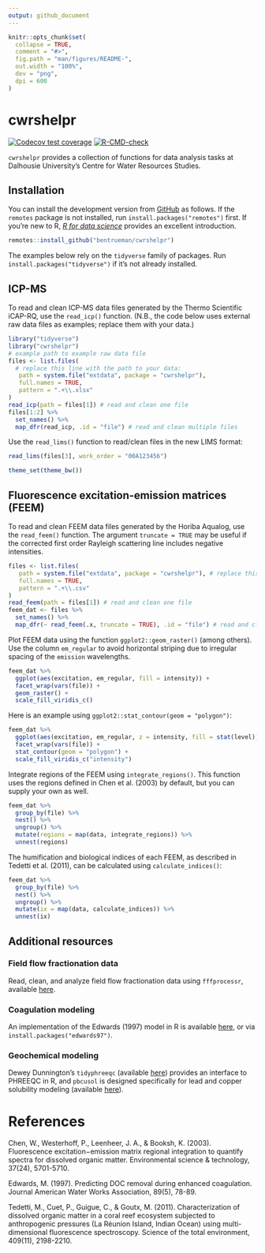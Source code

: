 ```yaml
---
output: github_document
---
```


<!-- README.md is generated from README.Rmd. Please edit that file -->

```r
knitr::opts_chunk$set( 
  collapse = TRUE,
  comment = "#>",
  fig.path = "man/figures/README-",
  out.width = "100%",
  dev = "png",
  dpi = 600
) 
```

# cwrshelpr

<!-- badges: start -->
[![Codecov test coverage](https://codecov.io/gh/bentrueman/cwrshelpr/branch/main/graph/badge.svg)](https://app.codecov.io/gh/bentrueman/cwrshelpr?branch=main)
[![R-CMD-check](https://github.com/bentrueman/cwrshelpr/actions/workflows/R-CMD-check.yaml/badge.svg)](https://github.com/bentrueman/cwrshelpr/actions/workflows/R-CMD-check.yaml)
<!-- badges: end -->

`cwrshelpr` provides a collection of functions for data analysis tasks at Dalhousie University's Centre for Water Resources Studies.

## Installation

You can install the development version from [GitHub](https://github.com/) as follows. If the `remotes` package is not installed, run `install.packages("remotes")` first. If you're new to R, [*R for data science*](https://r4ds.had.co.nz/) provides an excellent introduction.

``` r
remotes::install_github("bentrueman/cwrshelpr")
```

The examples below rely on the `tidyverse` family of packages. Run `install.packages("tidyverse")` if it's not already installed.

## ICP-MS  

To read and clean ICP-MS data files generated by the Thermo Scientific iCAP-RQ, use the `read_icp()` function. (N.B., the code below uses external raw data files as examples; replace them with your data.)

```r
library("tidyverse")
library("cwrshelpr")
# example path to example raw data file
files <- list.files(
  # replace this line with the path to your data:
   path = system.file("extdata", package = "cwrshelpr"), 
   full.names = TRUE,
   pattern = ".+\\.xlsx"
)
read_icp(path = files[1]) # read and clean one file
files[1:2] %>% 
  set_names() %>% 
  map_dfr(read_icp, .id = "file") # read and clean multiple files

```

Use the `read_lims()` function to read/clean files in the new LIMS format:

```r
read_lims(files[3], work_order = "00A123456")
```


```r
theme_set(theme_bw())
```

## Fluorescence excitation-emission matrices (FEEM)  

To read and clean FEEM data files generated by the Horiba Aqualog, use the `read_feem()` function. The argument `truncate = TRUE` may be useful if the corrected first order Rayleigh scattering line includes negative intensities.

```r

files <- list.files(
   path = system.file("extdata", package = "cwrshelpr"), # replace this line with the path to your data
   full.names = TRUE,
   pattern = ".+\\.csv"
)
read_feem(path = files[1]) # read and clean one file
feem_dat <- files %>% 
  set_names() %>% 
  map_dfr(~ read_feem(.x, truncate = TRUE), .id = "file") # read and clean multiple files

```

Plot FEEM data using the function `ggplot2::geom_raster()` (among others). Use the column `em_regular` to avoid horizontal striping due to irregular spacing of the `emission` wavelengths.

```r

feem_dat %>% 
  ggplot(aes(excitation, em_regular, fill = intensity)) +
  facet_wrap(vars(file)) + 
  geom_raster() + 
  scale_fill_viridis_c()

```

Here is an example using `ggplot2::stat_contour(geom = "polygon")`:

```r

feem_dat %>% 
  ggplot(aes(excitation, em_regular, z = intensity, fill = stat(level))) +
  facet_wrap(vars(file)) + 
  stat_contour(geom = "polygon") +
  scale_fill_viridis_c("intensity")

```

Integrate regions of the FEEM using `integrate_regions()`. This function uses the regions defined in Chen et al. (2003) by default, but you can supply your own as well.

```r

feem_dat %>% 
  group_by(file) %>% 
  nest() %>% 
  ungroup() %>% 
  mutate(regions = map(data, integrate_regions)) %>% 
  unnest(regions)

```

The humification and biological indices of each FEEM, as described in Tedetti et al. (2011), can be calculated using `calculate_indices()`:

```r

feem_dat %>% 
  group_by(file) %>% 
  nest() %>% 
  ungroup() %>% 
  mutate(ix = map(data, calculate_indices)) %>% 
  unnest(ix)

```

## Additional resources

### Field flow fractionation data  

Read, clean, and analyze field flow fractionation data using `fffprocessr`, available [here](https://github.com/bentrueman/fffprocessr).

### Coagulation modeling 

An implementation of the Edwards (1997) model in R is available [here](https://cran.r-project.org/web/packages/edwards97/index.html), or via `install.packages("edwards97")`.

### Geochemical modeling  

Dewey Dunnington's `tidyphreeqc` (available [here](https://github.com/paleolimbot/tidyphreeqc)) provides an interface to PHREEQC in R, and `pbcusol` is designed specifically for lead and copper solubility modeling (available [here](https://github.com/bentrueman/pbcusol)).  

# References  

Chen, W., Westerhoff, P., Leenheer, J. A., & Booksh, K. (2003). Fluorescence excitation−emission matrix regional integration to quantify spectra for dissolved organic matter. Environmental science & technology, 37(24), 5701-5710.

Edwards, M. (1997). Predicting DOC removal during enhanced coagulation. Journal American Water Works Association, 89(5), 78-89.

Tedetti, M., Cuet, P., Guigue, C., & Goutx, M. (2011). Characterization of dissolved organic matter in a coral reef ecosystem subjected to anthropogenic pressures (La Réunion Island, Indian Ocean) using multi-dimensional fluorescence spectroscopy. Science of the total environment, 409(11), 2198-2210.
